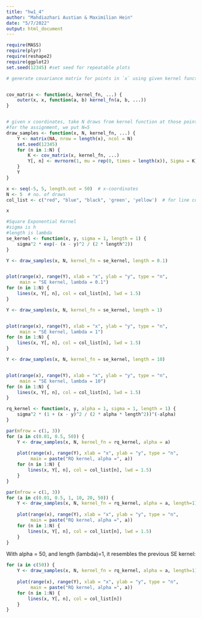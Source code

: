 ```yaml
---
title: "hw1_4"
author: "Mahdiazhari Austian & Maximilian Hein"
date: "5/7/2022"
output: html_document
---
```


```r
require(MASS)
require(plyr)
require(reshape2)
require(ggplot2)
set.seed(12345) #set seed for repeatable plots
```


```r
# generate covariance matrix for points in `x` using given kernel function


cov_matrix <- function(x, kernel_fn, ...) {
    outer(x, x, function(a, b) kernel_fn(a, b, ...))
}


# given x coordinates, take N draws from kernel function at those points
#for the assignment, we put N=5
draw_samples <- function(x, N, kernel_fn, ...) {
    Y <- matrix(NA, nrow = length(x), ncol = N)
    set.seed(12345)
    for (n in 1:N) {
        K <- cov_matrix(x, kernel_fn, ...)
        Y[, n] <- mvrnorm(1, mu = rep(0, times = length(x)), Sigma = K)
    }
    Y
}
```


```r
x <- seq(-5, 5, length.out = 50)  # x-coordinates
N <- 5  # no. of draws
col_list <- c("red", "blue", "black", 'green', 'yellow')  # for line colors
```


```r
x
```


```r
#Square Exponential Kernel
#sigma is h
#length is lambda
se_kernel <- function(x, y, sigma = 1, length = 1) {
    sigma^2 * exp(- (x - y)^2 / (2 * length^2))
}

```


```r
Y <- draw_samples(x, N, kernel_fn = se_kernel, length = 0.1)


plot(range(x), range(Y), xlab = "x", ylab = "y", type = "n",
     main = "SE kernel, lambda = 0.1")
for (n in 1:N) {
    lines(x, Y[, n], col = col_list[n], lwd = 1.5)
}
```

```r
Y <- draw_samples(x, N, kernel_fn = se_kernel, length = 1)


plot(range(x), range(Y), xlab = "x", ylab = "y", type = "n",
     main = "SE kernel, lambda = 1")
for (n in 1:N) {
    lines(x, Y[, n], col = col_list[n], lwd = 1.5)
}
```


```r
Y <- draw_samples(x, N, kernel_fn = se_kernel, length = 10)


plot(range(x), range(Y), xlab = "x", ylab = "y", type = "n",
     main = "SE kernel, lambda = 10")
for (n in 1:N) {
    lines(x, Y[, n], col = col_list[n], lwd = 1.5)
}
```


```r
rq_kernel <- function(x, y, alpha = 1, sigma = 1, length = 1) {
    sigma^2 * (1 + (x - y)^2 / (2 * alpha * length^2))^(-alpha)
}
```


```r
par(mfrow = c(1, 3))
for (a in c(0.01, 0.5, 50)) {
    Y <- draw_samples(x, N, kernel_fn = rq_kernel, alpha = a)
    
    plot(range(x), range(Y), xlab = "x", ylab = "y", type = "n",
         main = paste("RQ kernel, alpha =", a))
    for (n in 1:N) {
        lines(x, Y[, n], col = col_list[n], lwd = 1.5)
    }
}
```



```r
par(mfrow = c(1, 3))
for (a in c(0.01, 0.5, 1, 10, 20, 50)) {
    Y <- draw_samples(x, N, kernel_fn = rq_kernel, alpha = a, length=1)
    
    plot(range(x), range(Y), xlab = "x", ylab = "y", type = "n",
         main = paste("RQ kernel, alpha =", a))
    for (n in 1:N) {
        lines(x, Y[, n], col = col_list[n], lwd = 1.5)
    }
}
```


With alpha = 50, and length (lambda)=1, it resembles the previous SE kernel:
```r

for (a in c(50)) {
    Y <- draw_samples(x, N, kernel_fn = rq_kernel, alpha = a, length=1)
    
    plot(range(x), range(Y), xlab = "x", ylab = "y", type = "n",
         main = paste("RQ kernel, alpha =", a))
    for (n in 1:N) {
        lines(x, Y[, n], col = col_list[n])
    }
}
```

